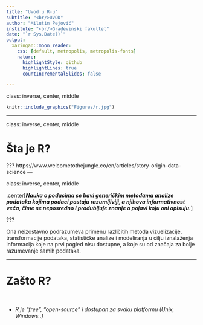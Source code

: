 ```yaml
---
title: "Uvod u R-u"
subtitle: "<br/>UVOD"
author: "Milutin Pejović"
institute: "<br/>Građevinski fakultet"
date: "`r Sys.Date()`"
output:
  xaringan::moon_reader:
    css: [default, metropolis, metropolis-fonts]
    nature:
      highlightStyle: github
      highlightLines: true
      countIncrementalSlides: false

---
```


class: inverse, center, middle

```r
knitr::include_graphics("Figures/r.jpg")

```


---

class: inverse, center, middle

# Šta je R?

???
https://www.welcometothejungle.co/en/articles/story-origin-data-science
---

class: inverse, center, middle

.center[***Nauka o podacima se bavi generičkim metodama analize podataka kojima podaci postaju razumljiviji, a njihova informativnost veća, čime se neposredno i produbljuje znanje o pojavi koju oni opisuju.***]

???

Ona neizostavno podrazumeva primenu različitih metoda vizuelizacije, transformacije podataka, statističke analize i modeliranja u cilju iznalaženja informacija koje na prvi pogled nisu dostupne, a koje su od značaja za bolje razumevanje samih podataka.

---
# Zašto R?
</br>

- *R je "*free*", "*open-source*" i dostupan za svaku platformu (Unix, Windows..)*
